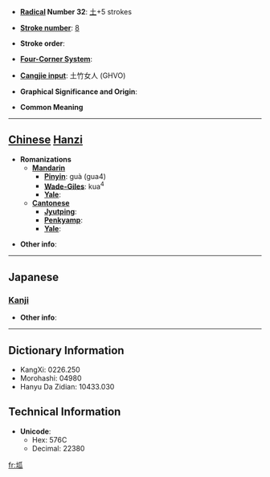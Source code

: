 * '''[[Wiktionary:Chinese radical index| Radical]] Number 32''': [[Wiktionary:Chinese radical index 土|土]]+5 strokes

* '''[[Wiktionary:Chinese total strokes index|Stroke number]]''': [[Wiktionary:Chinese total strokes index 8|8]]

* '''Stroke order''': 

* '''[[Wiktionary:Chinese four corner index|Four-Corner System]]''': 

* '''[[Wiktionary:Chinese Cangjie index|Cangjie input]]''': 土竹女人 (GHVO)

* '''Graphical Significance and Origin''': 

* '''Common Meaning'''

----

== [[Chinese]] [[Hanzi]] ==

* '''Romanizations'''
** '''[[Mandarin]]'''
*** '''[[Pinyin]]''': guà (gua4)
*** '''[[Wade-Giles]]''': kua<sup>4</sup>
*** '''[[Yale]]''': 
** '''[[Cantonese]]'''
*** '''[[Jyutping]]''':
*** '''[[Penkyamp]]''': 
*** '''[[Yale]]''': 

* '''Other info''': 

----

==Japanese==
===[[Kanji]]===
{{kanji|on readings=[[か]] (ka), [[け]] (ke)
|kun readings=
}}

* '''Other info''':  

----

== Dictionary Information ==

* KangXi: 0226.250
* Morohashi: 04980
* Hanyu Da Zidian: 10433.030

== Technical Information ==

* '''Unicode''':
** Hex: 576C
** Decimal: 22380

[[fr:坬]]